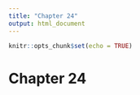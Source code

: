 ```yaml
---
title: "Chapter 24"
output: html_document
---
```


```r
knitr::opts_chunk$set(echo = TRUE)
```

# Chapter 24
